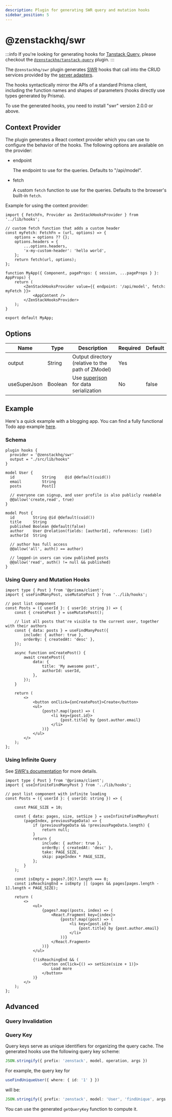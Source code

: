 ```yaml
---
description: Plugin for generating SWR query and mutation hooks
sidebar_position: 5
---
```



# @zenstackhq/swr

:::info
If you're looking for generating hooks for [Tanstack Query](https://tanstack.com/query/latest), please checkout the [`@zenstackhq/tanstack-query`](/docs/reference/plugins/tanstack-query) plugin.
:::

The `@zenstackhq/swr` plugin generates [SWR](https://swr.vercel.app/) hooks that call into the CRUD services provided by the [server adapters](/docs/category/server-adapters).

The hooks syntactically mirror the APIs of a standard Prisma client, including the function names and shapes of parameters (hooks directly use types generated by Prisma).

To use the generated hooks, you need to install "swr" version 2.0.0 or above.

## Context Provider

The plugin generates a React context provider which you can use to configure the behavior of the hooks. The following options are available on the provider:

- endpoint

    The endpoint to use for the queries. Defaults to "/api/model".

- fetch

    A custom `fetch` function to use for the queries. Defaults to the browser's built-in `fetch`. 

Example for using the context provider:

```tsx
import { FetchFn, Provider as ZenStackHooksProvider } from '../lib/hooks';

// custom fetch function that adds a custom header
const myFetch: FetchFn = (url, options) => {
    options = options ?? {};
    options.headers = {
        ...options.headers,
        'x-my-custom-header': 'hello world',
    };
    return fetch(url, options);
};

function MyApp({ Component, pageProps: { session, ...pageProps } }: AppProps) {
    return (
        <ZenStackHooksProvider value={{ endpoint: '/api/model', fetch: myFetch }}>
            <AppContent />
        </ZenStackHooksProvider>
    );
}

export default MyApp;

```

## Options

| Name    | Type   | Description                                             | Required | Default |
| ------- | ------ | ------------------------------------------------------- | -------- | ------- |
| output  | String | Output directory (relative to the path of ZModel)                                        | Yes      |         |
| useSuperJson  | Boolean | Use [superjson](https://github.com/blitz-js/superjson) for data serialization                                        | No      | false        |

## Example

Here's a quick example with a blogging app. You can find a fully functional Todo app example [here](https://github.com/zenstackhq/sample-todo-nextjs).

### Schema

```zmodel title='/schema.zmodel'
plugin hooks {
  provider = '@zenstackhq/swr'
  output = "./src/lib/hooks"
}

model User {
  id            String    @id @default(cuid())
  email         String
  posts         Post[]

  // everyone can signup, and user profile is also publicly readable
  @@allow('create,read', true)
}

model Post {
  id        String @id @default(cuid())
  title     String
  published Boolean @default(false)
  author    User @relation(fields: [authorId], references: [id])
  authorId  String

  // author has full access
  @@allow('all', auth() == author)

  // logged-in users can view published posts
  @@allow('read', auth() != null && published)
}
```

### Using Query and Mutation Hooks

```tsx title='/src/components/posts.tsx'
import type { Post } from '@prisma/client';
import { useFindManyPost, useMutatePost } from '../lib/hooks';

// post list component
const Posts = ({ userId }: { userId: string }) => {
    const { createPost } = useMutatePost();

    // list all posts that're visible to the current user, together with their authors
    const { data: posts } = useFindManyPost({
        include: { author: true },
        orderBy: { createdAt: 'desc' },
    });

    async function onCreatePost() {
        await createPost({
            data: {
                title: 'My awesome post',
                authorId: userId,
            },
        });
    }

    return (
        <>
            <button onClick={onCreatePost}>Create</button>
            <ul>
                {posts?.map((post) => (
                    <li key={post.id}>
                        {post.title} by {post.author.email}
                    </li>
                ))}
            </ul>
        </>
    );
};
```

### Using Infinite Query

See [SWR's documentation](https://swr.vercel.app/docs/pagination) for more details.

```tsx title='/src/components/posts.tsx'
import type { Post } from '@prisma/client';
import { useInfiniteFindManyPost } from '../lib/hooks';

// post list component with infinite loading
const Posts = ({ userId }: { userId: string }) => {

    const PAGE_SIZE = 10;

    const { data: pages, size, setSize } = useInfiniteFindManyPost(
        (pageIndex, previousPageData) => {
            if (previousPageData && !previousPageData.length) {
                return null;
            }
            return {
                include: { author: true },
                orderBy: { createdAt: 'desc' },
                take: PAGE_SIZE,
                skip: pageIndex * PAGE_SIZE,
            };
        }
    );

    const isEmpty = pages?.[0]?.length === 0;
    const isReachingEnd = isEmpty || (pages && pages[pages.length - 1].length < PAGE_SIZE);

    return (
        <>
            <ul>
                {pages?.map((posts, index) => (
                    <React.Fragment key={index}>
                        {posts?.map((post) => (
                            <li key={post.id}>
                                {post.title} by {post.author.email}
                            </li>
                        ))}
                    </React.Fragment>
                ))}
            </ul>

            {!isReachingEnd && (
                <button onClick={() => setSize(size + 1)}>
                    Load more
                </button>
            )}
        </>
    );
};
```


## Advanced

### Query Invalidation

<Invalidation />

### Query Key

Query keys serve as unique identifiers for organizing the query cache. The generated hooks use the following query key scheme:

```ts
JSON.stringify({ prefix: 'zenstack', model, operation, args })
```

For example, the query key for

```ts
useFindUniqueUser({ where: { id: '1' } })
```

will be:

```ts
JSON.stringify({ prefix: 'zenstack', model: 'User', 'findUnique', args: { where: { id: '1' } } })
```

You can use the generated `getQueryKey` function to compute it.
